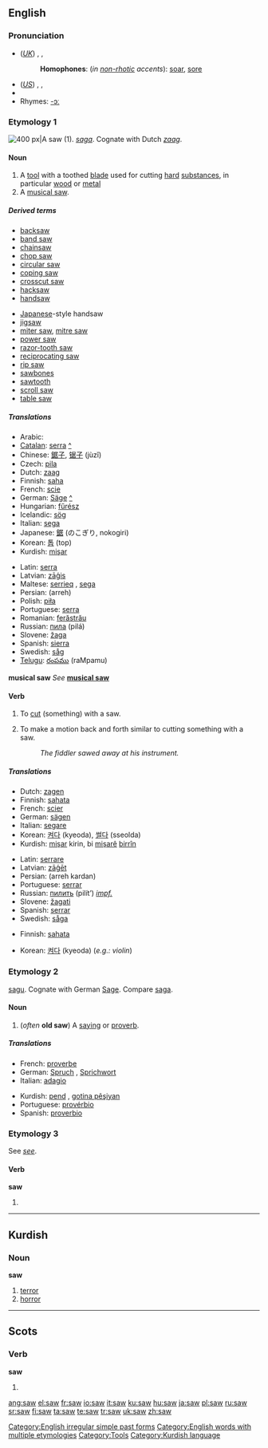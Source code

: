 {{see|SAW}}
{{wikipedia|SAW}}
==English==

{{rank|place|give|ever|156|saw|things|left|part}}

===Pronunciation===
*(''[[Received Pronunciation|UK]]'') {{AHD|sô}}, {{IPA|/sɔː/}}, {{SAMPA|/sO:/}}
*:'''Homophones''': (''in [[non-rhotic]] accents''): [[soar]], [[sore]]
*(''[[General American|US]]'') {{AHD|sô}}, {{IPA|/sɔː/}}, {{SAMPA|/sO:/}}
*{{audio|en-us-saw.ogg|Audio (US)}}
*Rhymes: [[Rhymes:English:-ɔː|-ɔː]]

===Etymology 1===
[[Image:Crosscut saw.JPG|thumb|right|400 px|A saw (1).]]
{{OE.}} ''[[saga#Old English|saga]]''. Cognate with Dutch ''[[zaag]]''.

====Noun====
{{wikipedia}}
{{en-noun}}

# A [[tool]] with a toothed [[blade]] used for cutting [[hard]] [[substance]]s, in particular [[wood]] or [[metal]]
# A [[musical saw]].

=====Derived terms=====
{{top2}}
*[[backsaw]]
*[[band saw]]
*[[chainsaw]]
*[[chop saw]]
*[[circular saw]]
*[[coping saw]]
*[[crosscut saw]]
*[[hacksaw]]
*[[handsaw]]
{{mid2}}
*[[Japanese]]-style handsaw
*[[jigsaw]]
*[[miter saw]], [[mitre saw]]
*[[power saw]]
*[[razor-tooth saw]]
*[[reciprocating saw]]
*[[rip saw]]
*[[sawbones]]
*[[sawtooth]]
*[[scroll saw]]
*[[table saw]]
{{bottom}}

=====Translations=====
{{trans-top|tool}}
*Arabic: {{ARchar|[[منشار]]}} {{IPAchar|(minšár)}} {{m}}
*[[Catalan]]: [[serra]] {{f}} [[:ca:serra|^]]
*Chinese: [[鋸子]], [[锯子]] (jùzǐ)
*Czech: [[pila]] {{f}}
*Dutch: [[zaag]] {{f}}
*Finnish: [[saha]]
*French: [[scie]] {{f}}
*German: [[Säge]] {{f}} [[:de:Säge|^]]
*Hungarian: [[fűrész]]
*Icelandic: [[sög]] {{f}}
*Italian: [[sega]] {{f}}
*Japanese: [[鋸]] (のこぎり, nokogiri)
*Korean: [[톱]] (top)
*Kurdish: [[mişar]] {{f}}
{{trans-mid}}
*Latin: [[serra]]
*Latvian: [[zāģis]] {{m}}
*Maltese: [[serrieq]] {{m}}, [[sega]] {{f}}
*Persian: {{FAchar|[[اره]]}} (arreh)
*Polish: [[piła]] {{f}}
*Portuguese: [[serra]] {{f}}
*Romanian: [[ferăstrău]] {{n}}
*Russian: [[пила]] (pilá) {{f}}
*Slovene: [[žaga]] {{f}}
*Spanish: [[sierra]] {{f}}
*Swedish: [[såg]] {{c}}
*[[Telugu]]: [[రంపము]] (raMpamu)
{{trans-bottom}}

'''musical saw'''
''See'' '''[[musical saw]]'''

====Verb====
{{en-verb|saws|sawing|sawed|'''[[sawed]] '''or''' [[sawn]]'''}}

# {{transitive}} To [[cut]] (something) with a saw.
# {{intransitive}} To make a motion back and forth similar to cutting something with a saw.
#:''The fiddler sawed away at his instrument.''

=====Translations=====
{{trans-top|cut with a saw}}
*Dutch: [[zagen]]
*Finnish: [[sahata]]
*French: [[scier]]
*German: [[sägen]]
*Italian: [[segare]]
*Korean: [[켜다]] (kyeoda), [[썰다]] (sseolda)
*Kurdish: [[mişar]] kirin, bi [[mişar]]ê [[birrîn]]
{{trans-mid}}
*Latin: [[serrare]]
*Latvian: [[zāģēt]]
*Persian: {{FAchar|[[اره كردن]]}} (arreh kardan)
*Portuguese: [[serrar]]
*Russian: [[пилить]] (pilít’) ''[[impf.]]''
*Slovene: [[žagati]]
*Spanish: [[serrar]]
*Swedish: [[såga]]
{{trans-bottom}}

{{trans-top|make a motion back and forth as with a saw}}
*Finnish: [[sahata]]
{{trans-mid}}
*Korean: [[켜다]] (kyeoda) (''e.g.: violin'')
{{trans-bottom}}

===Etymology 2===
{{OE.}} [[sagu]]. Cognate with German [[Sage]]. Compare [[saga]].

====Noun====
{{en-noun}}

# (''often'' '''old saw''') A [[saying]] or [[proverb]].

=====Translations=====
{{trans-top|saying or proverb}}
*French: [[proverbe]] {{m}}
*German: [[Spruch]] {{m}}, [[Sprichwort]] {{n}}
*Italian: [[adagio]] {{m}}
{{trans-mid}}
*Kurdish: [[pend]] {{f}}, [[gotinên pêşiyan|gotina pêşiyan]] {{f}}
*Portuguese: [[provérbio]] {{m}}
*Spanish: [[proverbio]] {{m}}
{{trans-bottom}}

===Etymology 3===
See ''[[see]]''.

====Verb====
'''saw'''

# {{simple past of|see}}

[[Category:English irregular simple past forms]]
[[Category:English words with multiple etymologies]]
[[Category:Tools]]

----

==Kurdish==

===Noun===
'''saw'''

# [[terror]]
# [[horror]]

[[Category:Kurdish language]]

----

==Scots==

===Verb===
'''saw'''

# {{South Scots}} {{simple past of|[[sei]]|lang=Socts}}

[[ang:saw]]
[[el:saw]]
[[fr:saw]]
[[io:saw]]
[[it:saw]]
[[ku:saw]]
[[hu:saw]]
[[ja:saw]]
[[pl:saw]]
[[ru:saw]]
[[sr:saw]]
[[fi:saw]]
[[ta:saw]]
[[te:saw]]
[[tr:saw]]
[[uk:saw]]
[[zh:saw]]
